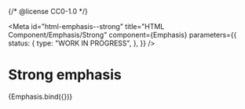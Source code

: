 {/* @license CC0-1.0 */}


<Meta
  id="html-emphasis--strong"
  title="HTML Component/Emphasis/Strong"
  component={Emphasis}
  parameters={{
    status: {
      type: "WORK IN PROGRESS",
    },
  }}
/>

# Strong emphasis

<Canvas>
  <Story
    name="Strong"
    args={{
      ...exampleArgs,
      strong: true,
    }}
  >
    {Emphasis.bind({})}
  </Story>
</Canvas>
